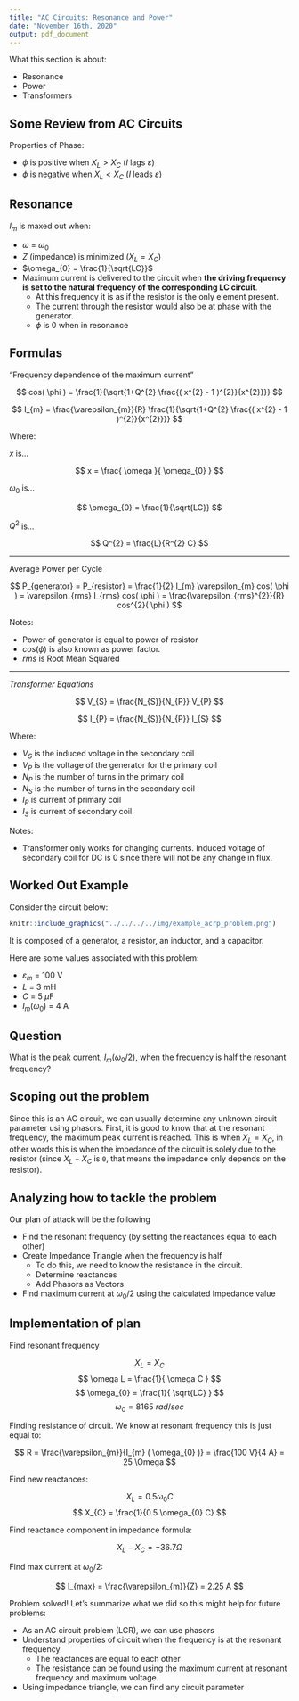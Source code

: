 ```yaml
---
title: "AC Circuits: Resonance and Power"
date: "November 16th, 2020"
output: pdf_document
---
```


What this section is about:

* Resonance
* Power
* Transformers

## Some Review from AC Circuits

Properties of Phase:

* $\phi$ is positive when $X_{L} > X_{C}$ ($I$ lags $\varepsilon$)
* $\phi$ is negative when $X_{L} < X_{C}$ ($I$ leads $\varepsilon$)

## Resonance

$I_{m}$ is maxed out when:

* $\omega$ = $\omega_{0}$
* $Z$ (impedance) is minimized ($X_{L} = X_{C}$)
* $\omega_{0} = \frac{1}{\sqrt{LC}}$
* Maximum current is delivered to the circuit when **the driving frequency is set to the natural frequency of the corresponding LC circuit**.
  * At this frequency it is as if the resistor is the only element present.
  * The current through the resistor would also be at phase with the generator.
  * $\phi$ is 0 when in resonance

## Formulas

"Frequency dependence of the maximum current"

$$
cos( \phi ) = \frac{1}{\sqrt{1+Q^{2} \frac{( x^{2} - 1 )^{2}}{x^{2}}}}
$$

$$
I_{m} = \frac{\varepsilon_{m}}{R} \frac{1}{\sqrt{1+Q^{2} \frac{( x^{2} - 1 )^{2}}{x^{2}}}}
$$

Where:

$x$ is...

$$
x = \frac{ \omega }{ \omega_{0} }
$$

$\omega_{0}$ is...

$$
\omega_{0} = \frac{1}{\sqrt{LC}}
$$

$Q^{2}$ is...

$$
Q^{2} = \frac{L}{R^{2} C}
$$

***

Average Power per Cycle

$$
P_{generator} = P_{resistor} = \frac{1}{2} I_{m} \varepsilon_{m} cos( \phi ) = \varepsilon_{rms} I_{rms} cos( \phi ) = \frac{\varepsilon_{rms}^{2}}{R} cos^{2}( \phi )
$$

Notes:

* Power of generator is equal to power of resistor
* $cos ( \phi )$ is also known as power factor.
* $rms$ is Root Mean Squared

***

*Transformer Equations*

$$
V_{S} = \frac{N_{S}}{N_{P}} V_{P}
$$

$$
I_{P} = \frac{N_{S}}{N_{P}} I_{S}
$$

Where:

* $V_{S}$ is the induced voltage in the secondary coil
* $V_{P}$ is the voltage of the generator for the primary coil
* $N_{P}$ is the number of turns in the primary coil
* $N_{S}$ is the number of turns in the secondary coil
* $I_{P}$ is current of primary coil
* $I_{S}$ is current of secondary coil

Notes:

* Transformer only works for changing currents. Induced voltage of secondary coil for DC is 0 since there will not be any change in flux.

## Worked Out Example

Consider the circuit below:

```r
knitr::include_graphics("../../../../img/example_acrp_problem.png")
```

It is composed of a generator, a resistor, an inductor, and a capacitor.

Here are some values associated with this problem:

* $\varepsilon_{m}$ = 100 V
* $L$ = 3 mH
* $C$ = 5 $\mu$F
* $I_{m}( \omega_{0} )$ = 4 A

## Question

What is the peak current, $I_{m} ( \omega_{0} / 2 )$, when the frequency is half the resonant frequency?

## Scoping out the problem

Since this is an AC circuit, we can usually determine any unknown circuit parameter using phasors. First, it is good to know that at the resonant frequency, the maximum peak current is reached. This is when $X_{L} = X_{C}$, in other words this is when the impedance of the circuit is solely due to the resistor (since $X_{L} - X_{C}$ is `0`, that means the impedance only depends on the resistor).

## Analyzing how to tackle the problem

Our plan of attack will be the following

* Find the resonant frequency (by setting the reactances equal to each other)
* Create Impedance Triangle when the frequency is half
  * To do this, we need to know the resistance in the circuit.
  * Determine reactances
  * Add Phasors as Vectors
* Find maximum current at $\omega_{0} / 2$ using the calculated Impedance value

## Implementation of plan

Find resonant frequency

$$
X_{L} = X_{C}
$$
$$
\omega L = \frac{1}{ \omega C }
$$
$$
\omega_{0} = \frac{1}{ \sqrt{LC} }
$$
$$
\omega_{0} = 8165\ rad/sec
$$

Finding resistance of circuit. We know at resonant frequency this is just equal to:

$$
R = \frac{\varepsilon_{m}}{I_{m} ( \omega_{0} )} = \frac{100 V}{4 A} = 25 \Omega
$$

Find new reactances:

$$
X_{L} = 0.5 \omega_{0} C
$$
$$
X_{C} = \frac{1}{0.5 \omega_{0} C}
$$

Find reactance component in impedance formula:

$$
X_{L} - X_{C} = -36.7 \Omega
$$

Find max current at $\omega_{0} / 2$:

$$
I_{max} = \frac{\varepsilon_{m}}{Z} = 2.25 A
$$

Problem solved! Let's summarize what we did so this might help for future problems:

* As an AC circuit problem (LCR), we can use phasors
* Understand properties of circuit when the frequency is at the resonant frequency
  * The reactances are equal to each other
  * The resistance can be found using the maximum current at resonant frequency and maximum voltage.
* Using impedance triangle, we can find any circuit parameter
